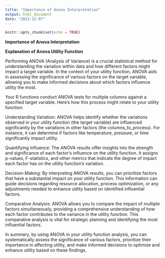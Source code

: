 ```yaml
---
title: "Importance of Anova Interpretation"
output: html_document
date: "2023-12-07"
---
```


```r
knitr::opts_chunk$set(echo = TRUE)
```

**Importance of Anova Interpretation**

**Explanation of Anova Utility Function**

Performing ANOVA (Analysis of Variance) is a crucial statistical method for understanding the variation within data and how different factors might impact a target variable. In the context of your utility function, ANOVA aids in assessing the significance of various factors on the target variable, allowing you to make informed decisions about which factors influence utility the most.

Your R functions conduct ANOVA tests for multiple columns against a specified target variable. Here's how this process might relate to your utility function:

Understanding Variation: ANOVA helps identify whether the variations observed in your utility function (the target variable) are influenced significantly by the variations in other factors (the columns_to_process). For instance, it can determine if factors like temperature, pressure, or time significantly impact utility.

Quantifying Influence: The ANOVA results offer insights into the strength and significance of each factor's influence on the utility function. It assigns p-values, F-statistics, and other metrics that indicate the degree of impact each factor has on the utility function's variation.

Decision-Making: By interpreting ANOVA results, you can prioritize factors that have a substantial impact on your utility function. This information can guide decisions regarding resource allocation, process optimization, or any adjustments needed to enhance utility based on identified influential factors.

Comparative Analysis: ANOVA allows you to compare the impact of multiple factors simultaneously, providing a comprehensive understanding of how each factor contributes to the variance in the utility function. This comparative analysis is vital for strategic planning and identifying the most influential factors.

In summary, by using ANOVA in your utility function analysis, you can systematically assess the significance of various factors, prioritize their importance in affecting utility, and make informed decisions to optimize and enhance utility based on these findings.







